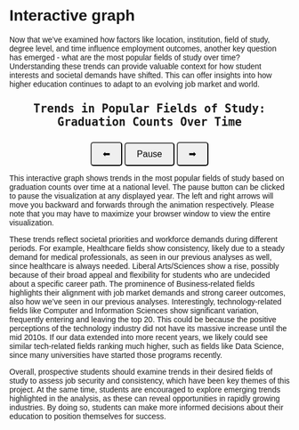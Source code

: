 # Interactive graph

```{=html}
<p></p>
```

Now that we’ve examined how factors like location, institution, field of study, degree level, and time influence employment outcomes, another key question has emerged - what are the most popular fields of study over time? Understanding these trends can provide valuable context for how student interests and societal demands have shifted. This can offer insights into how higher education continues to adapt to an evolving job market and world.

::: {style="text-align: center; font-size: 24px; font-weight: bold;"}
```         
Trends in Popular Fields of Study: Graduation Counts Over Time
```
:::

```{=html}
<style>
  * {
    font-family: sans-serif;
  }
  .bar {
    stroke: black;
    stroke-width: 1px;
  }
  .label {
    font-size: 12px;
    fill: black;
  }
  .year {
    font-size: 40px;
    fill: gray;
    text-anchor: end;
  }
   #button-container {
    display: flex; 
    justify-content: center; 
    gap: 10px;
  }
button {
  padding: 10px 20px;
  font-size: 16px;
  border-radius: 5px;
  cursor: pointer;
}
#plot-container {
  text-align: center; 
  margin-top: 20px;
}

</style>
```

::::: {#plot-container}
::: {#plot}
:::

::: button-container
```{=html}         
<button id="left" type="button">⬅</button>
<button id="pause" type="button">Pause</button>
<button id="right" type="button">➡</button>
```
:::
:::::

```{=html}
<script src="https://cdn.jsdelivr.net/npm/d3@7"></script>
```

```{=html}
<script src="scripts/myscript.js"></script>
```

```{=html}
<p></p>
```

This interactive graph shows trends in the most popular fields of study based on graduation counts over time at a national level. The pause button can be clicked to pause the visualization at any displayed year. The left and right arrows will move you backward and forwards through the animation respectively. Please note that you may have to maximize your browser window to view the entire visualization.

These trends reflect societal priorities and workforce demands during different periods. For example, Healthcare fields show consistency, likely due to a steady demand for medical professionals, as seen in our previous analyses as well, since healthcare is always needed. Liberal Arts/Sciences show a rise, possibly because of their broad appeal and flexibility for students who are undecided about a specific career path. The prominence of Business-related fields highlights their alignment with job market demands and strong career outcomes, also how we've seen in our previous analyses. Interestingly, technology-related fields like Computer and Information Sciences show significant variation, frequently entering and leaving the top 20. This could be because the positive perceptions of the technology industry did not have its massive increase until the mid 2010s. If our data extended into more recent years, we likely could see similar tech-related fields ranking much higher, such as fields like Data Science, since many universities have started those programs recently.

Overall, prospective students should examine trends in their desired fields of study to assess job security and consistency, which have been key themes of this project. At the same time, students are encouraged to explore emerging trends highlighted in the analysis, as these can reveal opportunities in rapidly growing industries. By doing so, students can make more informed decisions about their education to position themselves for success.
